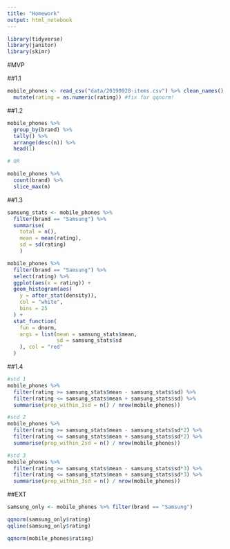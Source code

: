```yaml
---
title: "Homework"
output: html_notebook
---
```


```r
library(tidyverse)
library(janitor)
library(skimr)
```


#MVP

##1.1
```r
mobile_phones <- read_csv("data/20190928-items.csv") %>% clean_names() %>% 
  mutate(rating = as.numeric(rating)) #fix for qqnorm!
```

##1.2
```r
mobile_phones %>% 
  group_by(brand) %>% 
  tally() %>% 
  arrange(desc(n)) %>% 
  head(1)

# OR

mobile_phones %>% 
  count(brand) %>% 
  slice_max(n)
```

##1.3
```r
samsung_stats <- mobile_phones %>% 
  filter(brand == "Samsung") %>% 
  summarise(
    total = n(),
    mean = mean(rating),
    sd = sd(rating)
    )

mobile_phones %>% 
  filter(brand == "Samsung") %>%
  select(rating) %>% 
  ggplot(aes(x = rating)) +
  geom_histogram(aes(
    y = after_stat(density)),
    col = "white",
    bins = 25
  ) +
  stat_function(
    fun = dnorm,
    args = list(mean = samsung_stats$mean,
                sd = samsung_stats$sd
    ), col = "red"
  )
```

##1.4
```r
#std 1
mobile_phones %>%
  filter(rating >= samsung_stats$mean - samsung_stats$sd) %>%
  filter(rating <= samsung_stats$mean + samsung_stats$sd) %>%
  summarise(prop_within_1sd = n() / nrow(mobile_phones))

#std 2
mobile_phones %>%
  filter(rating >= samsung_stats$mean - samsung_stats$sd*2) %>%
  filter(rating <= samsung_stats$mean + samsung_stats$sd*2) %>%
  summarise(prop_within_2sd = n() / nrow(mobile_phones))

#std 3
mobile_phones %>%
  filter(rating >= samsung_stats$mean - samsung_stats$sd*3) %>%
  filter(rating <= samsung_stats$mean + samsung_stats$sd*3) %>%
  summarise(prop_within_3sd = n() / nrow(mobile_phones))
```

##EXT
```r
samsung_only <- mobile_phones %>% filter(brand == "Samsung") 

qqnorm(samsung_only$rating)
qqline(samsung_only$rating)

qqnorm(mobile_phones$rating)
```

